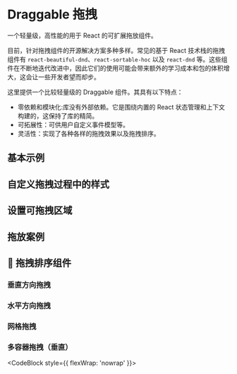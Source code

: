 # Draggable 拖拽

一个轻量级，高性能的用于 React 的可扩展拖放组件。

目前，针对拖拽组件的开源解决方案多种多样。常见的基于 React 技术栈的拖拽组件有 `react-beautiful-dnd`、`react-sortable-hoc` 以及 `react-dnd` 等。这些组件在不断地迭代改进中，因此它们的使用可能会带来额外的学习成本和包的体积增大，这会让一些开发者望而却步。

这里提供一个比较轻量级的 Draggable 组件。其具有以下特点：

- 零依赖和模块化:库没有外部依赖。它是围绕内置的 React 状态管理和上下文构建的，这保持了库的精简。
- 可拓展性：可供用户自定义事件模型等。
- 灵活性：实现了各种各样的拖拽效果以及拖拽排序。

## 基本示例

<CodeBlock>
  <Basic />
</CodeBlock>

## 自定义拖拽过程中的样式

<CodeBlock>
  <WithDragOverlay />
</CodeBlock>

## 设置可拖拽区域

<CodeBlock>
  <WithHandler />
</CodeBlock>

## 拖放案例

<CodeBlock>
  <Droppable />
</CodeBlock>

## 🌟 拖拽排序组件

### 垂直方向拖拽

<CodeBlock>
  <VerticalSortable />
</CodeBlock>

### 水平方向拖拽

<CodeBlock>
  <HorizenSortable />
</CodeBlock>

### 网格拖拽

<CodeBlock>
  <GridSortable />
</CodeBlock>

### 多容器拖拽（垂直）

<CodeBlock style={{ flexWrap: 'nowrap' }}>
  <MultipleContainer />
</CodeBlock>
